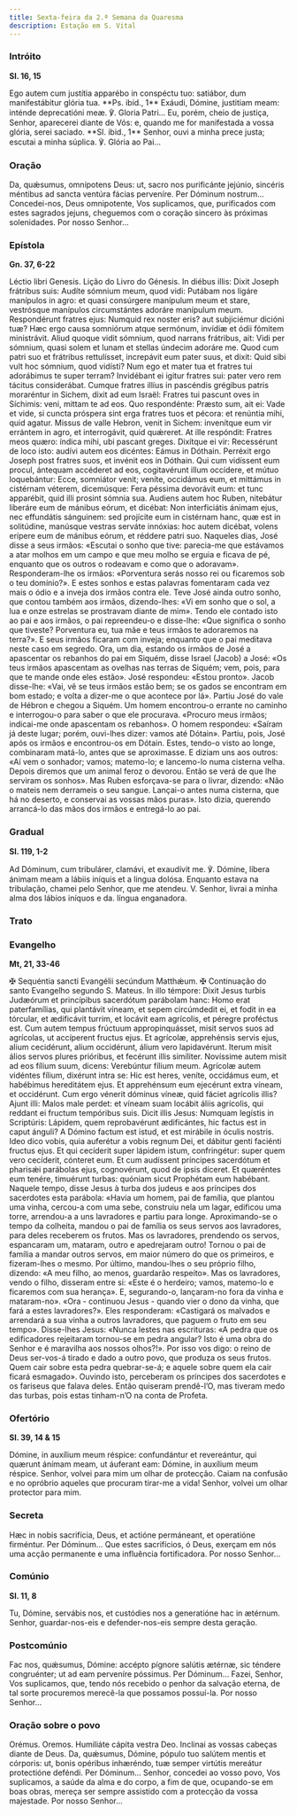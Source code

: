 ```yaml
---
title: Sexta-feira da 2.ª Semana da Quaresma
description: Estação em S. Vital
---
```


### Intróito

**Sl. 16, 15**

<div class="side-by-side not-content">
  <span>
    Ego autem cum justítia apparébo in conspéctu tuo: satiábor, dum
    manifestábitur glória tua. **Ps. ibid., 1** Exáudi, Dómine, justitiam meam:
    inténde deprecatióni meæ. ℣. Gloria Patri...
  </span>
  <span>
    Eu, porém, cheio de justiça, Senhor, aparecerei diante de Vós: e, quando me
    for manifestada a vossa glória, serei saciado. **Sl. ibid., 1** Senhor, ouvi
    a minha prece justa; escutai a minha súplica. ℣. Glória ao Pai...
  </span>
</div>

### Oração

<div class="side-by-side not-content">
  <span>
    Da, quǽsumus, omnípotens Deus: ut, sacro nos purificánte jejúnio, sincéris
    méntibus ad sancta ventúra fácias perveníre. Per Dóminum nostrum...
  </span>
  <span>
    Concedei-nos, Deus omnipotente, Vos suplicamos, que, purificados com estes
    sagrados jejuns, cheguemos com o coração sincero às próximas solenidades.
    Por nosso Senhor...
  </span>
</div>

### Epístola

**Gn. 37, 6-22**

<div class="side-by-side not-content">
  <span>Léctio libri Genesis.</span>
  <span>Lição do Livro do Génesis.</span>
  <span>
    In diébus illis: Dixit Joseph frátribus suis: Audíte sómnium meum, quod
    vidi: Putábam nos ligáre manípulos in agro: et quasi consúrgere manípulum
    meum et stare, vestrósque manípulos circumstántes adoráre manípulum meum.
    Respondérunt fratres ejus: Numquid rex noster eris? aut subjiciémur dicióni
    tuæ? Hæc ergo causa somniórum atque sermónum, invídiæ et ódii fómitem
    ministrávit. Aliud quoque vidit sómnium, quod narrans frátribus, ait: Vidi
    per sómnium, quasi solem et lunam et stellas úndecim adoráre me. Quod cum
    patri suo et frátribus rettulísset, increpávit eum pater suus, et dixit:
    Quid sibi vult hoc sómnium, quod vidísti? Num ego et mater tua et fratres
    tui adorábimus te super terram? Invidébant ei igitur fratres sui: pater vero
    rem tácitus considerábat. Cumque fratres illíus in pascéndis grégibus patris
    moraréntur in Sichem, dixit ad eum Israël: Fratres tui pascunt oves in
    Síchimis: veni, mittam te ad eos. Quo respondénte: Præsto sum, ait ei: Vade
    et vide, si cuncta próspera sint erga fratres tuos et pécora: et renúntia
    mihi, quid agatur. Missus de valle Hebron, venit in Sichem: invenítque eum
    vir errántem in agro, et interrogávit, quid quǽreret. At ille respóndit:
    Fratres meos quæro: índica mihi, ubi pascant greges. Dixítque ei vir:
    Recessérunt de loco isto: audívi autem eos dicéntes: Eámus in Dóthain.
    Perréxit ergo Joseph post fratres suos, et invénit eos in Dóthain. Qui cum
    vidíssent eum procul, ántequam accéderet ad eos, cogitavérunt illum
    occídere, et mútuo loquebántur: Ecce, somniátor venit; veníte, occidámus
    eum, et mittámus in cistérnam véterem, dicemúsque: Fera péssima devorávit
    eum: et tunc apparébit, quid illi prosint sómnia sua. Audiens autem hoc
    Ruben, nitebátur liberáre eum de mánibus eórum, et dicébat: Non
    interficiátis ánimam ejus, nec effundátis sánguinem: sed projícite eum in
    cistérnam hanc, quæ est in solitúdine, manúsque vestras serváte innóxias:
    hoc autem dicébat, volens erípere eum de mánibus eórum, et réddere patri
    suo.
  </span>
  <span>
    Naqueles dias, José disse a seus irmãos: «Escutai o sonho que tive:
    parecia-me que estávamos a atar molhos em um campo e que meu molho se erguia
    e ficava de pé, enquanto que os outros o rodeavam e como que o adoravam».
    Responderam-lhe os irmãos: «Porventura serás nosso rei ou ficaremos sob o
    teu domínio?». E estes sonhos e estas palavras fomentaram cada vez mais o
    ódio e a inveja dos irmãos contra ele. Teve José ainda outro sonho, que
    contou também aos irmãos, dizendo-lhes: «Vi em sonho que o sol, a lua e onze
    estrelas se prostravam diante de mim». Tendo ele contado isto ao pai e aos
    irmãos, o pai repreendeu-o e disse-lhe: «Que significa o sonho que tiveste?
    Porventura eu, tua mãe e teus irmãos te adoraremos na terra?». E seus irmãos
    ficaram com inveja; enquanto que o pai meditava neste caso em segredo. Ora,
    um dia, estando os irmãos de José a apascentar os rebanhos do pai em Siquém,
    disse Israel (Jacob) a José: «Os teus irmãos apascentam as ovelhas nas
    terras de Siquém; vem, pois, para que te mande onde eles estão». José
    respondeu: «Estou pronto». Jacob disse-lhe: «Vai, vê se teus irmãos estão
    bem; se os gados se encontram em bom estado; e volta a dizer-me o que
    acontece por lá». Partiu José do vale de Hébron e chegou a Siquém. Um homem
    encontrou-o errante no caminho e interrogou-o para saber o que ele
    procurava. «Procuro meus irmãos; indicai-me onde apascentam os rebanhos». O
    homem respondeu: «Saíram já deste lugar; porém, ouvi-lhes dizer: vamos até
    Dótain». Partiu, pois, José após os irmãos e encontrou-os em Dótain. Estes,
    tendo-o visto ao longe, combinaram matá-lo, antes que se aproximasse. E
    diziam uns aos outros: «Aí vem o sonhador; vamos; matemo-lo; e lancemo-lo
    numa cisterna velha. Depois diremos que um animal feroz o devorou. Então se
    verá de que lhe serviram os sonhos». Mas Ruben esforçava-se para o livrar,
    dizendo: «Não o mateis nem derrameis o seu sangue. Lançai-o antes numa
    cisterna, que há no deserto, e conservai as vossas mãos puras». Isto dizia,
    querendo arrancá-lo das mãos dos irmãos e entregá-lo ao pai.
  </span>
</div>

### Gradual

**Sl. 119, 1-2**

<div class="side-by-side not-content">
  <span>
    Ad Dóminum, cum tribulárer, clamávi, et exaudívit me. ℣. Dómine, líbera
    ánimam meam a lábiis iníquis et a lingua dolósa.
  </span>
  <span>
    Enquanto estava na tribulação, chamei pelo Senhor, que me atendeu. V.
    Senhor, livrai a minha alma dos lábios iníquos e da. língua enganadora.
  </span>
</div>

### Trato


<LinkCard
  href="/missal/quaresma/quartacinzas#trato"
  title="Trato Quarta-feira de Cinzas"
/>

### Evangelho

**Mt, 21, 33-46**

<div class="side-by-side not-content">
  <span>
    <span class="text-red-500">✠</span> Sequéntia sancti Evangélii secúndum
    Matthǽum.
  </span>
  <span>
    <span class="text-red-500">✠</span> Continuação do santo Evangelho segundo
    S. Mateus.
  </span>
  <span>
    In illo témpore: Dixit Jesus turbis Judæórum et princípibus sacerdótum
    parábolam hanc: Homo erat paterfamílias, qui plantávit víneam, et sepem
    circúmdedit ei, et fodit in ea tórcular, et ædificávit turrim, et locávit
    eam agrícolis, et péregre proféctus est. Cum autem tempus frúctuum
    appropinquásset, misit servos suos ad agrícolas, ut accíperent fructus ejus.
    Et agrícolæ, apprehénsis servis ejus, alium cecidérunt, alium occidérunt,
    álium vero lapidavérunt. Iterum misit álios servos plures prióribus, et
    fecérunt illis simíliter. Novíssime autem misit ad eos fílium suum, dicens:
    Verebúntur fílium meum. Agrícolæ autem vidéntes fílium, dixérunt intra se:
    Hic est heres, veníte, occidámus eum, et habébimus hereditátem ejus. Et
    apprehénsum eum ejecérunt extra víneam, et occidérunt. Cum ergo vénerit
    dóminus víneæ, quid fáciet agrícolis illis? Ajunt illi: Malos male perdet:
    et víneam suam locábit áliis agrícolis, qui reddant ei fructum tempóribus
    suis. Dicit illis Jesus: Numquam legístis in Scriptúris: Lápidem, quem
    reprobavérunt ædificántes, hic factus est in caput ánguli? A Dómino factum
    est istud, et est mirábile in óculis nostris. Ideo dico vobis, quia
    auferétur a vobis regnum Dei, et dábitur genti faciénti fructus ejus. Et qui
    cecíderit super lápidem istum, confringétur: super quem vero cecíderit,
    cónteret eum. Et cum audíssent príncipes sacerdótum et pharisǽi parábolas
    ejus, cognovérunt, quod de ipsis díceret. Et quæréntes eum tenére, timuérunt
    turbas: quóniam sicut Prophétam eum habébant.
  </span>
  <span>
    Naquele tempo, disse Jesus à turba dos judeus e aos príncipes dos sacerdotes
    esta parábola: «Havia um homem, pai de família, que plantou uma vinha,
    cercou-a com uma sebe, construiu nela um lagar, edificou uma torre,
    arrendou-a a uns lavradores e partiu para longe. Aproximando-se o tempo da
    colheita, mandou o pai de família os seus servos aos lavradores, para deles
    receberem os frutos. Mas os lavradores, prendendo os servos, espancaram um,
    mataram, outro e apedrejaram outro! Tornou o pai de família a mandar outros
    servos, em maior número do que os primeiros, e fizeram-lhes o mesmo. Por
    último, mandou-lhes o seu próprio filho, dizendo: «A meu filho, ao menos,
    guardarão respeito». Mas os lavradores, vendo o filho, disseram entre si:
    «Este é o herdeiro; vamos, matemo-lo e ficaremos com sua herança». E,
    segurando-o, lançaram-no fora da vinha e mataram-no». «Ora - continuou Jesus
    - quando vier o dono da vinha, que fará a estes lavradores?». Eles
    responderam: «Castigará os malvados e arrendará a sua vinha a outros
    lavradores, que paguem o fruto em seu tempo». Disse-lhes Jesus: «Nunca
    lestes nas escrituras: «A pedra que os edificadores rejeitaram tornou-se em
    pedra angular? Isto é uma obra do Senhor e é maravilha aos nossos olhos?!».
    Por isso vos digo: o reino de Deus ser-vos-á tirado e dado a outro povo, que
    produza os seus frutos. Quem cair sobre esta pedra quebrar-se-á; e aquele
    sobre quem ela cair ficará esmagado». Ouvindo isto, perceberam os príncipes
    dos sacerdotes e os fariseus que falava deles. Então quiseram prendê-l’O,
    mas tiveram medo das turbas, pois estas tinham-n’O na conta de Profeta.
  </span>
</div>

### Ofertório

**Sl. 39, 14 & 15**

<div class="side-by-side not-content">
  <span>
    Dómine, in auxílium meum réspice: confundántur et revereántur, qui quærunt
    ánímam meam, ut áuferant eam: Dómine, in auxílium meum réspice.
  </span>
  <span>
    Senhor, volvei para mim um olhar de protecção. Caiam na confusão e no
    opróbrio aqueles que procuram tirar-me a vida! Senhor, volvei um olhar
    protector para mim.
  </span>
</div>

### Secreta

<div class="side-by-side not-content">
  <span>
    Hæc in nobis sacrifícia, Deus, et actióne permáneant, et operatióne
    firméntur. Per Dóminum...
  </span>
  <span>
    Que estes sacrifícios, ó Deus, exerçam em nós uma acção permanente e uma
    influência fortificadora. Por nosso Senhor...
  </span>
</div>

### Comúnio

**Sl. 11, 8**

<div class="side-by-side not-content">
  <span>
    Tu, Dómine, servábis nos, et custódies nos a generatióne hac in ætérnum.
  </span>
  <span>Senhor, guardar-nos-eis e defender-nos-eis sempre desta geração.</span>
</div>

### Postcomúnio

<div class="side-by-side not-content">
  <span>
    Fac nos, quǽsumus, Dómine: accépto pígnore salútis ætérnæ, sic téndere
    congruénter; ut ad eam perveníre póssimus. Per Dóminum...
  </span>
  <span>
    Fazei, Senhor, Vos suplicamos, que, tendo nós recebido o penhor da salvação
    eterna, de tal sorte procuremos merecê-la que possamos possuí-la. Por nosso
    Senhor...
  </span>
</div>

### Oração sobre o povo

<div class="side-by-side not-content">
  <span class="text-red-500 text-center">Orémus.</span>
  <span class="text-red-500 text-center">Oremos.</span>
  <span>Humiliáte cápita vestra Deo.</span>
  <span>Inclinai as vossas cabeças diante de Deus.</span>
  <span>
    Da, quǽsumus, Dómine, pópulo tuo salútem mentis et córporis: ut, bonis
    opéribus inhæréndo, tuæ semper virtútis mereátur protectióne deféndi. Per
    Dóminum...
  </span>
  <span>
    Senhor, concedei ao vosso povo, Vos suplicamos, a saúde da alma e do corpo,
    a fim de que, ocupando-se em boas obras, mereça ser sempre assistido com a
    protecção da vossa majestade. Por nosso Senhor...
  </span>
</div>
